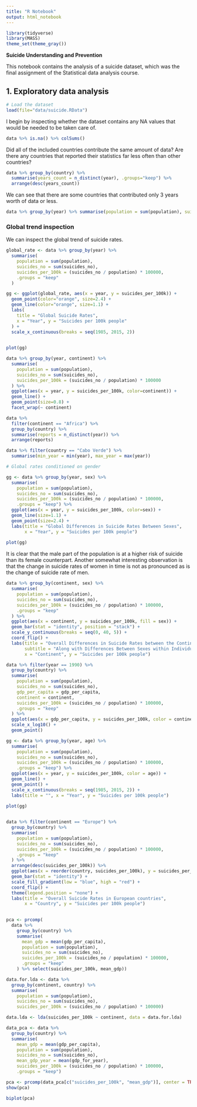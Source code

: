 ```yaml
---
title: "R Notebook"
output: html_notebook
---
```



```r
library(tidyverse)
library(MASS)
theme_set(theme_gray())
```


**Suicide Understanding and Prevention**

This notebook contains the analysis of a suicide dataset, which was the final
assignment of the Statistical data analysis course.

## 1. Exploratory data analysis

```r
# Load the dataset
load(file="data/suicide.RData")
```

I begin by inspecting whether the dataset contains any NA values that would be
needed to be taken care of.
```r
data %>% is.na() %>% colSums()
```
Did all of the included countries contribute the same amount of data? Are there
any countries that reported their statistics far less often than other countries?

```r
data %>% group_by(country) %>%
  summarise(years_count = n_distinct(year), .groups="keep") %>%
  arrange(desc(years_count))
```

We can see that there are some countries that contributed only 3 years worth of
data or less.

```r
data %>% group_by(year) %>% summarise(population = sum(population), suicides_no = sum(suicides_no), per_100k = (suicides_no / population) * 100000)
```

### Global trend inspection

We can inspect the global trend of suicide rates.

```r
global_rate <- data %>% group_by(year) %>%
  summarise(
    population = sum(population),
    suicides_no = sum(suicides_no),
    suicides_per_100k = (suicides_no / population) * 100000,
    .groups = "keep"
  )

gg <- ggplot(global_rate, aes(x = year, y = suicides_per_100k)) +
  geom_point(color="orange", size=2.4) +
  geom_line(color="orange", size=1.1) +
  labs(
    title = "Global Suicide Rates",
    x = "Year", y = "Suicides per 100k people"
  ) +
  scale_x_continuous(breaks = seq(1985, 2015, 2))
  

plot(gg)
```
```r
data %>% group_by(year, continent) %>%
  summarise(
    population = sum(population),
    suicides_no = sum(suicides_no),
    suicides_per_100k = (suicides_no / population) * 100000
  ) %>%
  ggplot(aes(x = year, y = suicides_per_100k, color=continent)) +
  geom_line() +
  geom_point(size=0.8) +
  facet_wrap(~ continent)
```
```r
data %>%
  filter(continent == "Africa") %>%
  group_by(country) %>%
  summarise(reports = n_distinct(year)) %>%
  arrange(reports)
```
```r
data %>% filter(country == "Cabo Verde") %>%
  summarise(min_year = min(year), max_year = max(year))
```


```r
# Global rates conditioned on gender

gg <- data %>% group_by(year, sex) %>%
  summarise(
    population = sum(population),
    suicides_no = sum(suicides_no),
    suicides_per_100k = (suicides_no / population) * 100000,
    .groups = "keep") %>%
  ggplot(aes(x = year, y = suicides_per_100k, color=sex)) +
  geom_line(size=1.1) + 
  geom_point(size=2.4) +
  labs(title = "Global Differences in Suicide Rates Between Sexes",
       x = "Year", y = "Suicides per 100k people")
  
plot(gg)

```

It is clear that the male part of the population is at a higher risk of suicide
than its female counterpart. Another somewhat interesting observation is that
the change in suicide rates of women in time is not as pronounced as is the
change of suicide rate of men.

```r
data %>% group_by(continent, sex) %>%
  summarise(
    population = sum(population),
    suicides_no = sum(suicides_no),
    suicides_per_100k = (suicides_no / population) * 100000,
    .groups = "keep"
  ) %>%
  ggplot(aes(x = continent, y = suicides_per_100k, fill = sex)) +
  geom_bar(stat = "identity", position = "stack") +
  scale_y_continuous(breaks = seq(0, 40, 5)) +
  coord_flip() +
  labs(title = "Overall Differences in Suicide Rates between the Continents",
       subtitle = "Along with Differences Between Sexes within Individual Continents",
       x = "Continent", y = "Suicides per 100k people")
```



```r
data %>% filter(year == 1990) %>%
  group_by(country) %>%
  summarise(
    population = sum(population),
    suicides_no = sum(suicides_no),
    gdp_per_capita = gdp_per_capita,
    continent = continent,
    suicides_per_100k = (suicides_no / population) * 100000,
    .groups = "keep"
  ) %>%
  ggplot(aes(x = gdp_per_capita, y = suicides_per_100k, color = continent)) +
  scale_x_log10() +
  geom_point()
```

```r
gg <- data %>% group_by(year, age) %>%
  summarise(
    population = sum(population),
    suicides_no = sum(suicides_no),
    suicides_per_100k = (suicides_no / population) * 100000,
    .groups = "keep") %>%
  ggplot(aes(x = year, y = suicides_per_100k, color = age)) +
  geom_line() +
  geom_point() +
  scale_x_continuous(breaks = seq(1985, 2015, 2)) +
  labs(title = "", x = "Year", y = "Suicides per 100k people")

plot(gg)
  
```

```r
data %>% filter(continent == "Europe") %>%
  group_by(country) %>%
  summarise(
    population = sum(population),
    suicides_no = sum(suicides_no),
    suicides_per_100k = (suicides_no / population) * 100000,
    .groups = "keep"
  ) %>%
  arrange(desc(suicides_per_100k)) %>%
  ggplot(aes(x = reorder(country, suicides_per_100k), y = suicides_per_100k, fill = suicides_per_100k)) +
  geom_bar(stat = "identity") +
  scale_fill_gradient(low = "blue", high = "red") + 
  coord_flip() +
  theme(legend.position = "none") +
  labs(title = "Overall Suicide Rates in European countries",
       x = "Country", y = "Suicides per 100k people")
  
```

```r

pca <- prcomp(
  data %>%
    group_by(country) %>%
    summarise(
      mean_gdp = mean(gdp_per_capita),
      population = sum(population),
      suicides_no = sum(suicides_no),
      suicides_per_100k = (suicides_no / population) * 100000,
      .groups = "keep"
    ) %>% select(suicides_per_100k, mean_gdp))

```
```r

data.for.lda <- data %>%
  group_by(continent, country) %>%
  summarise(
    population = sum(population),
    suicides_no = sum(suicides_no),
    suicides_per_100k = (suicides_no / population) * 100000)

data.lda <- lda(suicides_per_100k ~ continent, data = data.for.lda)
```


```r
data_pca <- data %>%
  group_by(country) %>%
  summarise(
    mean_gdp = mean(gdp_per_capita),
    population = sum(population),
    suicides_no = sum(suicides_no),
    mean_gdp_year = mean(gdp_for_year),
    suicides_per_100k = (suicides_no / population) * 100000,
    .groups = "keep")

pca <- prcomp(data_pca[c("suicides_per_100k", "mean_gdp")], center = TRUE, scale. = TRUE)
show(pca)

biplot(pca)
```

